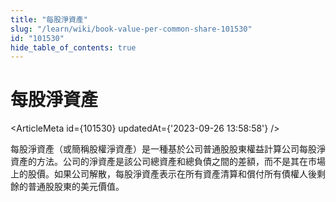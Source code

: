```yaml
---
title: "每股淨資產"
slug: "/learn/wiki/book-value-per-common-share-101530"
id: "101530"
hide_table_of_contents: true
---
```



# 每股淨資產

<ArticleMeta id={101530} updatedAt={'2023-09-26 13:58:58'} />
<div className='border-solid border-b border-t-0 my-4 border-[var(--ifm-color-gray-300)]' />

每股淨資產（或簡稱股權淨資產）是一種基於公司普通股股東權益計算公司每股淨資產的方法。公司的淨資產是該公司總資產和總負債之間的差額，而不是其在市場上的股價。如果公司解散，每股淨資產表示在所有資產清算和償付所有債權人後剩餘的普通股股東的美元價值。
